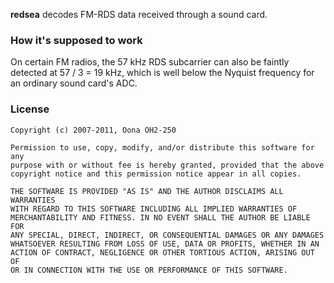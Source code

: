 '''redsea''' decodes FM-RDS data received through a sound card.

===How it's supposed to work===
On certain FM radios, the 57 kHz RDS subcarrier can also be faintly detected at
57 / 3 = 19 kHz, which is well below the Nyquist frequency for an ordinary
sound card's ADC.

===License===
<pre>Copyright (c) 2007-2011, Oona OH2-250

Permission to use, copy, modify, and/or distribute this software for any
purpose with or without fee is hereby granted, provided that the above
copyright notice and this permission notice appear in all copies.

THE SOFTWARE IS PROVIDED "AS IS" AND THE AUTHOR DISCLAIMS ALL WARRANTIES
WITH REGARD TO THIS SOFTWARE INCLUDING ALL IMPLIED WARRANTIES OF
MERCHANTABILITY AND FITNESS. IN NO EVENT SHALL THE AUTHOR BE LIABLE FOR
ANY SPECIAL, DIRECT, INDIRECT, OR CONSEQUENTIAL DAMAGES OR ANY DAMAGES
WHATSOEVER RESULTING FROM LOSS OF USE, DATA OR PROFITS, WHETHER IN AN
ACTION OF CONTRACT, NEGLIGENCE OR OTHER TORTIOUS ACTION, ARISING OUT OF
OR IN CONNECTION WITH THE USE OR PERFORMANCE OF THIS SOFTWARE.</pre>
